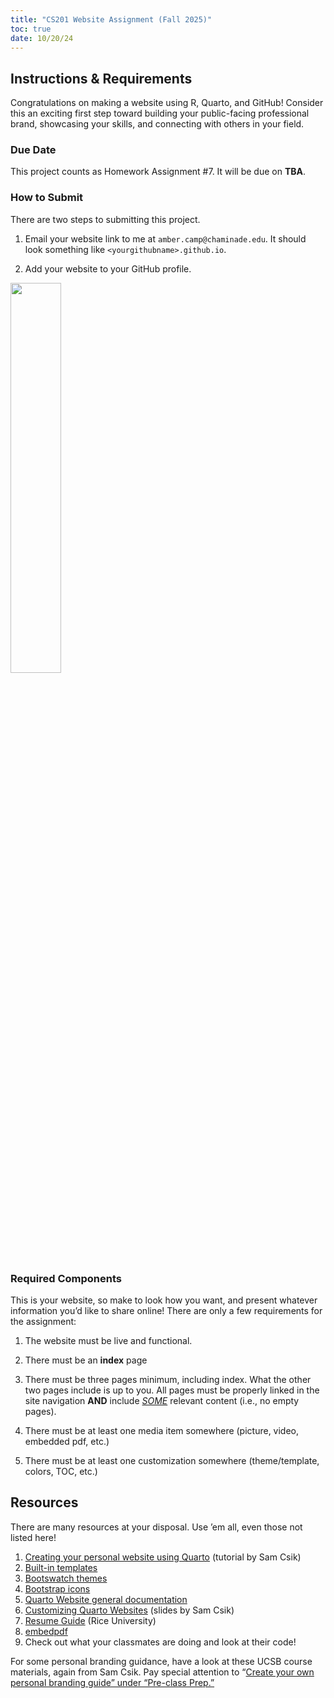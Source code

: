 ```yaml
---
title: "CS201 Website Assignment (Fall 2025)"
toc: true
date: 10/20/24
---
```


## Instructions & Requirements

Congratulations on making a website using R, Quarto, and GitHub! Consider this an exciting first step toward building your public-facing professional brand, showcasing your skills, and connecting with others in your field.

### Due Date

This project counts as Homework Assignment #7. It will be due on **TBA**.

### How to Submit

There are two steps to submitting this project.

1.  Email your website link to me at `amber.camp@chaminade.edu`. It should look something like `<yourgithubname>.github.io`.

2.  Add your website to your GitHub profile.

![](media/update_profile.png){fig-align="left" width="40%"}

### Required Components

This is your website, so make to look how you want, and present whatever information you'd like to share online! There are only a few requirements for the assignment:

1.  The website must be live and functional.

2.  There must be an **index** page

3.  There must be three pages minimum, including index. What the other two pages include is up to you. All pages must be properly linked in the site navigation **AND** include [*SOME*]{.underline} relevant content (i.e., no empty pages).

4.  There must be at least one media item somewhere (picture, video, embedded pdf, etc.)

5.  There must be at least one customization somewhere (theme/template, colors, TOC, etc.)

## Resources

There are many resources at your disposal. Use 'em all, even those not listed here!

1.  [Creating your personal website using Quarto](https://ucsb-meds.github.io/creating-quarto-websites/){target="_blank"} (tutorial by Sam Csik)
2.  [Built-in templates](https://quarto.org/docs/websites/website-about.html#templates){target="_blank"}
3.  [Bootswatch themes](https://bootswatch.com){target="_blank"}
4.  [Bootstrap icons](https://icons.getbootstrap.com){target="_blank"}
5.  [Quarto Website general documentation](https://quarto.org/docs/websites/){target="_blank"}
6.  [Customizing Quarto Websites](https://ucsb-meds.github.io/customizing-quarto-websites/#/title-slide){target="_blank"} (slides by Sam Csik)
7.  [Resume Guide](https://ccd.rice.edu/sites/g/files/bxs3401/files/inline-files/FreshmanResumeGuide.pdf){target="_blank"} (Rice University)
8.  [embedpdf](https://github.com/jmgirard/embedpdf){target="_blank"}
9.  Check out what your classmates are doing and look at their code!

For some personal branding guidance, have a look at these UCSB course materials, again from Sam Csik. Pay special attention to "[Create your own personal branding guide" under "Pre-class Prep."](https://ucsb-meds.github.io/EDS-296-DS-portfolios/course-materials/week2-customizing-websites.html#pre-class-prep){target="\"_blank"}
